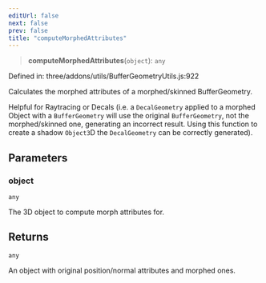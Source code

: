 ```yaml
---
editUrl: false
next: false
prev: false
title: "computeMorphedAttributes"
---
```


> **computeMorphedAttributes**(`object`): `any`

Defined in: three/addons/utils/BufferGeometryUtils.js:922

Calculates the morphed attributes of a morphed/skinned BufferGeometry.

Helpful for Raytracing or Decals (i.e. a `DecalGeometry` applied to a morphed Object with a `BufferGeometry`
will use the original `BufferGeometry`, not the morphed/skinned one, generating an incorrect result.
Using this function to create a shadow `Object3`D the `DecalGeometry` can be correctly generated).

## Parameters

### object

`any`

The 3D object to compute morph attributes for.

## Returns

`any`

An object with original position/normal attributes and morphed ones.
